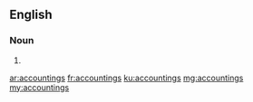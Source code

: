==English==

===Noun===
{{head|en}}

# {{plural of|accounting}}

[[ar:accountings]]
[[fr:accountings]]
[[ku:accountings]]
[[mg:accountings]]
[[my:accountings]]